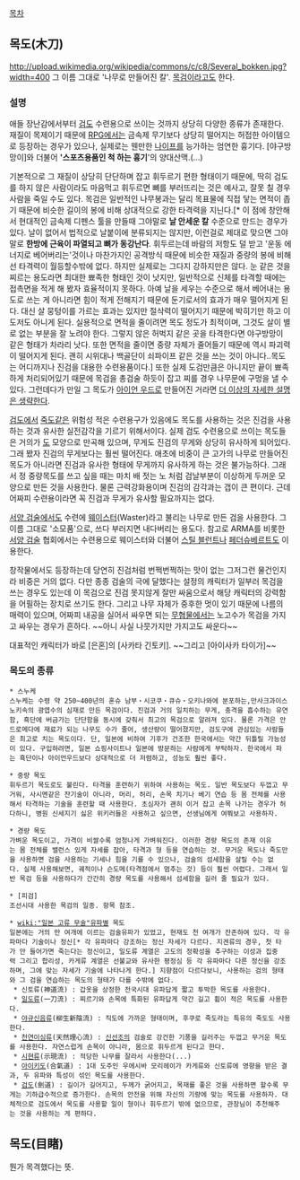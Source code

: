 [[목차]]
== 목도(木刀) ==
http://upload.wikimedia.org/wikipedia/commons/c/c8/Several_bokken.jpg?width=400
그 이름 그대로 '나무로 만들어진 칼'. [[목검]]이라고도 한다.

=== 설명 ===
애들 장난감에서부터 [[검도]] 수련용으로 쓰이는 것까지 상당히 다양한 종류가 존재한다. 재질이 목제이기 때문에 [[RPG]]에서는 금속제 무기보다 상당히 떨어지는 허접한 아이템으로 등장하는 경우가 있으나, 실제로는 웬만한 [[나이프]]를 능가하는 엄연한 흉기다. [야구방망이]와 더불어 ''''스포츠용품인 척 하는 흉기''''의 양대산맥.(...)

기본적으로 그 재질이 상당히 단단하며 잡고 휘두르기 편한 형태이기 때문에, 딱히 검도를 하지 않은 사람이라도 마음먹고 휘두르면 뼈를 부러뜨리는 것은 예사고, 잘못 칠 경우 사람을 죽일 수도 있다. 목검은 일반적인 나무봉과는 달리 목표물에 직접 닿는 면적이 좁기 때문에 비슷한 길이의 봉에 비해 상대적으로 강한 타격력을 지닌다.[* 이 점에 창안해서 현대적인 금속제 디펜스 툴을 만들때 그야말로 '''날 안세운 칼''' 수준으로 만드는 경우가 있다. 날이 없어서 법적으로 날붙이에 분류되지는 않지만, 이런걸로 제대로 맞으면 그야말로 '''한방에 근육이 파열되고 뼈가 동강난다'''. 휘두르는데 바람의 저항도 덜 받고 '운동 에너지로 베어버리는'것이나 마찬가지인 공격방식 때문에 비슷한 재질과 중량의 봉에 비해선 타격력이 월등할수밖에 없다. 하지만 실제로는 그다지 강하지만은 않다. 눈 같은 것을 찌르는 용도라면 최대한 뾰족한 형태인 것이 낫지만, 일반적으로 신체를 타격할 때에는 접촉면을 적게 해 봤자 효율적이지 못하다. 아예 날을 세우는 수준으로 해서 베어내는 용도로 쓰는 게 아니라면 힘이 적게 전해지기 때문에 둔기로서의 효과가 매우 떨어지게 된다. 대신 살 뭉텅이를 가르는 효과는 있지만 절삭력이 떨어지기 때문에 박히기만 하고 이도저도 아니게 된다. 실용적으로 면적을 줄이려면 목도 정도가 최적이며, 그것도 살이 별로 없는 부분을 잘 노려야 한다. 그렇지 않은 허벅지 같은 곳을 타격한다면 야구방망이 같은 형태가 차라리 낫다. 또한 면적을 줄이면 중량 자체가 줄어들기 때문에 역시 파괴력이 떨어지게 된다. 괜히 시위대나 백골단이 쇠파이프 같은 것을 쓰는 것이 아니다..목도는 어디까지나 진검을 대용한 수련용품이다.] 또한 실제 도검만큼은 아니지만 끝이 뾰족하게 처리되어있기 때문에 목검을 총검술 하듯이 잡고 찌를 경우 나무문에 구멍을 낼 수 있다. 그런데다가 만일 그 목도가 [[아이언 우드]]로 만들어진 거라면 [[더 이상의 자세한 설명은 생략한다]].

[[검도]]에서 [[죽도]]같은 위험성 적은 수련용구가 있음에도 목도를 사용하는 것은 진검을 사용하는 것과 유사한 실전감각을 기르기 위해서이다. 실제 검도 수련용으로 쓰이는 목도들은 거의가 [[도]] 모양으로 만곡해 있으며, 무게도 진검의 무게와 상당히 유사하게 되어있다. 그래 봤자 진검의 무게보다는 훨씬 떨어진다. 애초에 비중이 큰 고가의 나무로 만들어진 목도가 아니라면 진검과 유사한 형태에 무게까지 유사하게 하는 것은 불가능하다. 그래서 정 중량목도를 쓰고 싶을 때는 마치 배 젓는 노 처럼 검날부분이 이상하게 두꺼운 모양으로 만든 것을 사용한다. 물론 근력강화용이며 진검의 감각과는 갭이 큰 편이다. 근데 어짜피 수련용이라면 꼭 진검과 무게가 유사할 필요까지는 없다.

[[서양 검술]]에서도 수련에 [[웨이스터]](Waster)라고 불리는 나무로 만든 검을 사용한다. 그 이름 그대로 '소모품'으로, 쓰다 부러지면 내다버리는 용도다. 참고로 ARMA를 비롯한 [[서양 검술]] 협회에서는 수련용으로 웨이스터와 더불어 [[스틸 블런트]]나 [[페더슈베르트]]도 이용한다.

창작물에서도 등장하는데 당연히 진검처럼 번쩍번쩍하는 맛이 없는 그저그런 물건인지라 비중은 거의 없다. 다만 종종 검술의 극에 달했다는 설정의 캐릭터가 일부러 목검을 쓰는 경우도 있는데 이 목검으로 진검 못지않게 잘만 싸움으로서 해당 캐릭터의 강력함을 어필하는 장치로 쓰기도 한다. 그리고 나무 자체가 중후한 멋이 있기 때문에 나름의 매력이 있으며, 어짜피 내공을 실어서 싸우면 되는 [[무협물]]에서는 노고수가 목검을 가지고 싸우는 경우가 흔하다. ~~아니 사실 나뭇가지만 가지고도 싸운다~~

대표적인 캐릭터가 바로 [은혼]의 [사카타 긴토키].
~~그리고 [아이사카 타이가]~~

=== 목도의 종류 ===
 * 스누케 
 스누케는 수령 약 250~400년의 혼슈 남부・시코쿠・큐슈・오키나와에 분포하는,만사크과이스노키속의 광엽수의 심재로 만든 목검이다. 진검과 거의 일치하는 무게, 충격을 흡수하는 유연함, 흑단에 버금가는 단단함을 동시에 갖춰서 최고의 목검으로 알려져 있다. 물론 가격은 안드로메다에 재료가 되는 나무도 수가 줄어, 생산량이 떨어졌지만, 검도구에 관심있는 사람들은 최고로 치는 목도이다. 단, 일본에 비하여 기후가 건조한 한국에서는 약간 뒤틀릴 가능성이 있다. 구입하려면, 일본 쇼핑사이트나 일본에 방문하는 사람에게 부탁하자. 한국에서 파는 흑단이나 아이언우드보다 상대적으로 더 저렴하고, 성능도 훨씬 좋다.

 * 중량 목도
 휘두르기 목도로도 불린다. 타격을 훈련하기 위하여 사용하는 목도. 일반 목도보다 두껍고 무거워, 사시멘같은 잔기술이 아니라, 머리, 허리, 손목 치기나 베기 연습 등 몸 전체를 사용해서 타격하는 기술을 훈련할 때 사용한다. 초심자가 괜히 이거 잡고 손목 나가는 경우가 허다하니, 병원 신세지기 싫은 위키러들은 사용하고 싶으면, 선생님에게 여쭤보고 사용하자.

 * 경량 목도
 가벼운 목도이고, 가격이 비쌀수록 엄청나게 가벼워진다. 이러한 경량 목도의 존재 이유는 몸 전체를 밸런스 있게 자세를 잡아, 타격과 형 등을 연습하는 것. 무거운 목도나 죽도만을 사용하면 검을 사용하는 기세나 힘을 기를 수 있으나, 검술의 섬세함을 살릴 수는 없다. 실제 사용해보면, 궤적이나 슨도메(타격점에서 멈추는 것) 등이 훨씬 어렵다. 그래서 일반 목검 등을 사용하다가 간간히 경량 목도를 사용해서 섬세함을 길러 줄 필요가 있다.

 * [피검]
 조선시대 사용한 목검의 일종. 항목 참조.

 * [[wiki:"일본 고류 무술"유파]]별 목도 
 일본에는 거의 만 여개에 이르는 검술유파가 있었고, 현재도 천 여개가 잔존하여 있다. 각 유파마다 기술이나 정신[* 각 유파마다 강조하는 정신 자세가 다르다. 지겐류의 경우, 첫 타가 안 들어가면 죽는다는 정신이고, 일도류 계열은 고도의 정확성을 추구하는 이성과 집중력 그리고 합리성, 카게류 계열은 선불교와 유사한 평정심 등 각 유파마다 다른 정신을 강조하며, 그에 맞는 자세가 기술에 나타나게 한다.] 지향점이 다르다보니, 사용하는 검의 형태와 그 검을 연습하는 목도의 형태가 다를 수밖에 없다. 
  * 신토류(神道流) : 갑옷을 상정한 전국시대 유파답게 짧고 투박한 목도를 사용한다.
  * [[일도류]](一刀流) : 찌르기와 손목에 특화된 유파답게 약간 길고 휨이 적은 목도를 사용한다.
  * [[야규신음류]](柳生新陰流) : 직도에 가까운 형태이며, 후쿠로 죽도라는 특유의 죽도도 사용한다.
  * [[천연이심류]](天然理心流) : [[신선조]]의 검술로 강건한 기풍을 길러주는 두껍고 무거운 목도를 사용한다. 자연스럽게 손목이 아니라, 몸으로 휘두르게 된다고 한다.
  * [[시현류]](示現流) : 적당한 나무를 잘라서 사용한다(...) 
  * [[아이키도]](合氣道) : 1대 도주인 우에시바 모리헤이가 카게류와 신토류에 영향을 받은 결과, 두 유파와 특성이 섞인 목도를 사용한다. 
  * [[검도]](劍道) : 길이가 길어지고, 두께가 굵어지고, 목재를 좋은 것을 사용하면 할수록 무게는 기하급수적으로 증가한다. 손목의 안전을 위해 자신의 기량에 맞는 목도를 사용하자. 대체적으로 검도에서 목도를 사용할 일이 형이나 휘두르기 밖에 없으므로, 관장님이 추천해주는 것을 사용하는 게 편하다. 

== 목도(目睹) ==
뭔가 목격했다는 뜻.
